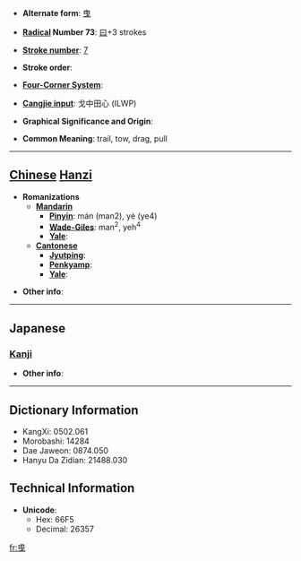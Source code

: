 * '''Alternate form''': [[曳]]

* '''[[Wiktionary:Chinese radical index| Radical]] Number 73''': [[Wiktionary:Chinese radical index 曰|曰]]+3 strokes

* '''[[Wiktionary:Chinese total strokes index|Stroke number]]''': [[Wiktionary:Chinese total strokes index 7|7]]

* '''Stroke order''': 

* '''[[Wiktionary:Chinese four corner index|Four-Corner System]]''': 

* '''[[Wiktionary:Chinese Cangjie index|Cangjie input]]''': 戈中田心 (ILWP)

* '''Graphical Significance and Origin''': 

* '''Common Meaning''': trail, tow, drag, pull

----

== [[Chinese]] [[Hanzi]] ==

* '''Romanizations'''
** '''[[Mandarin]]'''
*** '''[[Pinyin]]''': mán (man2), yè (ye4)
*** '''[[Wade-Giles]]''': man<sup>2</sup>, yeh<sup>4</sup>
*** '''[[Yale]]''': 
** '''[[Cantonese]]'''
*** '''[[Jyutping]]''':
*** '''[[Penkyamp]]''': 
*** '''[[Yale]]''': 

* '''Other info''': 

----

==Japanese==
===[[Kanji]]===
{{kanji|on readings=[[えい]] (ei)|kun readings=[[ひく]] (hiku)}}

* '''Other info''':  

----

== Dictionary Information ==

* KangXi: 0502.061
* Morobashi: 14284
* Dae Jaweon: 0874.050
* Hanyu Da Zidian: 21488.030

== Technical Information ==

* '''Unicode''':
** Hex: 66F5
** Decimal: 26357

[[fr:曵]]